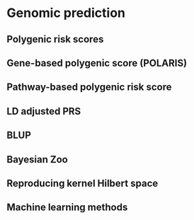 # Genomic prediction

## Polygenic risk scores

## Gene-based polygenic score (POLARIS)

## Pathway-based polygenic risk score

## LD adjusted PRS

## BLUP

## Bayesian Zoo

## Reproducing kernel Hilbert space

## Machine learning methods

